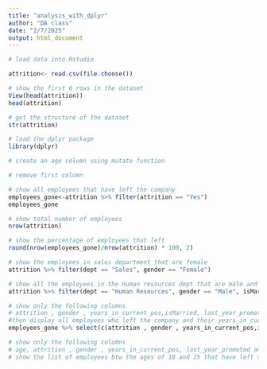 ```yaml
---
title: "analysis_with_dplyr"
author: "DA class"
date: "2/7/2025"
output: html_document
---
```


```r
# load data into Rstudio

attrition<- read.csv(file.choose())
```

```r

# show the first 6 rows in the dataset
View(head(attrition))
head(attrition)
```

```r

# get the structure of the dataset
str(attrition)
```


```r
# load the dplyr package
library(dplyr)
```


```r

# create an age column using mutate function 

```


```r
# remove first column

```


```r
# show all employees that have left the company
employees_gone<-attrition %>% filter(attrition == "Yes")
employees_gone


```

```r
# show total number of employees
nrow(attrition)

```

```r

# show the percentage of employees that left
round(nrow(employees_gone)/nrow(attrition) * 100, 2)


```

```r
# show the employees in sales department that are female
attrition %>% filter(dept == "Sales", gender == "Female") 

```

```r

# show all the employees in the Human resources dept that are male and are married
attrition %>% filter(dept == "Human Resources", gender == "Male", isMarried == "Married")


```


```r

# show only the following columns
# attrition , gender , years_in_current_pos,isMarried, last_year_promoted,
#then display all employees who left the company and their years_in_current_pos is more than 4 and they are married.
employees_gone %>% select(c(attrition , gender , years_in_current_pos,isMarried, last_year_promoted)) %>% filter(years_in_current_pos > 4, isMarried == "Married")


```

```r
# show only the following columns
# age, attrition , gender , years_in_current_pos, last_year_promoted and 
# show the list of employees btw the ages of 18 and 25 that have left the company

```

